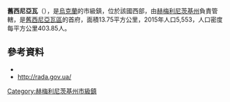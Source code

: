 {{No footnotes|time=2015-09-16T15:16:31+00:00}}
{{Coord|49|35|45|N|27|37|23|E|display=title}}

'''舊西尼亞瓦'''（{{lang-uk|Стара Синява}}），是[[烏克蘭|烏克蘭]]的市級鎮，位於該國西部，由[[赫梅利尼茨基州|赫梅利尼茨基州]]負責管轄，是[[舊西尼亞瓦區|舊西尼亞瓦區]]的首府，面積13.75平方公里，2015年人口5,553，人口密度每平方公里403.85人。

==參考資料==
*{{cite web|title=Stara Syniava (Khmelnytskyi Oblast, Stara Syniava Raion)|url=http://weather.in.ua/en/hmel'nickaja/24892|work=weather.in.ua|accessdate=10 January 2013|archive-date=2016-03-04|archive-url=https://web.archive.org/web/20160304200421/http://weather.in.ua/en/hmel%27nickaja/24892|dead-url=no}}
* [https://web.archive.org/web/20160304072323/http://w1.c1.rada.gov.ua/pls/z7502/A005?rdat1=26.07.2008&rf7571=36817 http://rada.gov.ua/]

{{DEFAULTSORT:Стара Синява}}
[[Category:赫梅利尼茨基州市級鎮|Category:赫梅利尼茨基州市級鎮]]


{{Khmelnytskyi-geo-stub}}